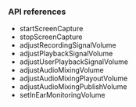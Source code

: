 <PlatformWrapper platform="android">

### API references

- <Link to="{{Global.API_REF_ANDROID_ROOT}}/class_irtcengine.html#api_startscreencapture_ng">startScreenCapture</Link>

- <Link to="{{Global.API_REF_ANDROID_ROOT}}/class_irtcengine.html#api_stopscreencapture">stopScreenCapture</Link>

- <Link to="{{Global.API_REF_ANDROID_ROOT}}/class_irtcengine.html#api_adjustrecordingsignalvolume">adjustRecordingSignalVolume</Link>

- <Link to="{{Global.API_REF_ANDROID_ROOT}}/class_irtcengine.html#api_adjustplaybacksignalvolume">adjustPlaybackSignalVolume</Link>

- <Link to="{{Global.API_REF_ANDROID_ROOT}}/class_irtcengine.html#api_adjustuserplaybacksignalvolume">adjustUserPlaybackSignalVolume</Link>

- <Link to="{{Global.API_REF_ANDROID_ROOT}}/class_irtcengine.html#api_adjustaudiomixingvolume">adjustAudioMixingVolume</Link>

- <Link to="{{Global.API_REF_ANDROID_ROOT}}/class_irtcengine.html#api_adjustaudiomixingplayoutvolume">adjustAudioMixingPlayoutVolume</Link>

- <Link to="{{Global.API_REF_ANDROID_ROOT}}/class_irtcengine.html#api_adjustaudiomixingpublishvolume">adjustAudioMixingPublishVolume</Link>

- <Link to="{{Global.API_REF_ANDROID_ROOT}}/class_irtcengine.html#api_setinearmonitoringvolume">setInEarMonitoringVolume</Link>

</PlatformWrapper>
